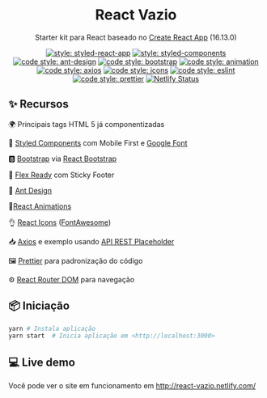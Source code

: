 
<h1 align="center">React Vazio</h1>

<div align="center">

Starter kit para React baseado no [Create React App](https://github.com/facebook/create-react-app) (16.13.0)


[![style: styled-react-app](https://img.shields.io/badge/React%20Create%20App-16.13.0-orange)](https://github.com/facebook/create-react-app) [![style: styled-components](https://img.shields.io/badge/style-%F0%9F%92%85%20styled--components-orange.svg?colorB=daa357&colorA=db748e)](https://github.com/styled-components/styled-components) [![code style: ant-design](https://img.shields.io/badge/ant--design-%E6%A0%B7%E5%BC%8F-red)](https://github.com/ant-design/ant-design) [![code style: bootstrap](https://img.shields.io/badge/Bootstrap-4.4.1-blue)](https://getbootstrap.com/) [![code style: animation](https://img.shields.io/badge/Animate.css-1.0.0-yellow)](https://github.com/FormidableLabs/react-animations) [![code style: axios](https://img.shields.io/badge/Axios-0.19.2-black)](https://gaxiosithub.com/axios/) [![code style: icons](https://img.shields.io/badge/React%20Icons-FontAwesome-blueviolet)](https://github.com/react-icons/react-icons)  [![code style: eslint](https://img.shields.io/badge/Eslint-Airbnb-green)](https://github.com/prettier/prettier) [![code style: prettier](https://img.shields.io/badge/code_style-prettier-ff69b4.svg)](https://github.com/eslint) [![Netlify Status](https://api.netlify.com/api/v1/badges/880ec5d1-d113-443b-9f1c-c2280059bdf5/deploy-status)](https://app.netlify.com/sites/react-vazio/deploys)

</div>


## ✨ Recursos

🌍 Principais tags HTML 5 já componentizadas

🎨 [Styled Components](https://github.com/styled-components/styled-components) com Mobile First e [Google Font](https://fonts.google.com/)

🅱️ [Bootstrap](https://getbootstrap.com/) via [React Bootstrap](https://react-bootstrap.github.io/)

💪 [Flex Ready](https://yoksel.github.io/flex-cheatsheet/#justify-content) com Sticky Footer

🧧 [Ant Design](https://ant.design/components/)

🌈[React Animations](https://github.com/FormidableLabs/react-animations)

👌 [React Icons](https://github.com/react-icons/react-icons) ([FontAwesome](https://fontawesome.com/))

📥 [Axios](https://github.com/axios/axios) e exemplo usando [API REST Placeholder](https://jsonplaceholder.typicode.com)

🖼️ [Prettier](https://github.com/prettier/prettier) para padronização do código

⚙️ [React Router DOM](https://github.com/ReactTraining/react-router/tree/master/packages/react-router-dom) para navegação


## 📦 Iniciação

```bash
yarn # Instala aplicação
yarn start  # Inicia aplicação em <http://localhost:3000> 
```

## 💻 Live demo

Você pode ver o site em funcionamento em http://react-vazio.netlify.com/
